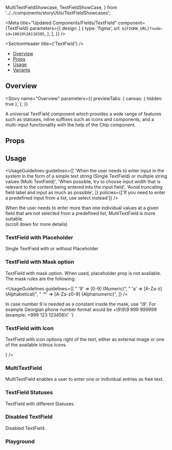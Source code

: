   MultiTextFieldShowcase,
  TextFieldShowCase,
} from '../../components/storyUtils/TextFieldShowcases';

<Meta
  title="Updated Components/Fields/TextField"
  component={TextField}
  parameters={{
    design: [
      {
        type: 'figma',
        url: `${FIGMA_URL}?node-id=10019%3A116505`,
      },
    ],
  }}
/>

<SectionHeader title={'TextField'} />

- [Overview](#overview)
- [Props](#props)
- [Usage](#usage)
- [Variants](#variants)

## Overview

<Story
  name="Overview"
  parameters={{
    previewTabs: {
      canvas: { hidden: true },
    },
  }}
>
  <Overview>
    A universal TextField component which provides a wide range of features such as statuses, inline
    suffixes such as icons and components, and a multi-input functionality with the help of the Chip
    component.
  </Overview>
</Story>

## Props

<Props of={TextField} />

## Usage

<UsageGuidelines
  guidelines={[
    'When the user needs to enter input in the system in the form of a simple text string (Single TextField) or multiple string values (Multi TextField)',
    'When possible, try to choose input width that is relevant to the content being entered into the input field',
    'Avoid truncating field label and input as much as possible',
  ]}
  policies={['If you need to enter a predefined input from a list, use select instead']}
/>

<Tip>
  When the user needs to enter more than one individual values at a given field that are not
  selected from a predefined list, MultiTextField is more suitable. <br />
  (scroll down for more details)
</Tip>

<SubsectionHeader title="Variants" />

### TextField with Placeholder

Single TextField with or without Placeholder

<Preview>
  <Story name="TextField with Placeholder">
    <Stack>
      <TextField label={'Label'} />
      <TextField label={'Label'} placeholder={'Placeholder'} />
    </Stack>
  </Story>
</Preview>

### TextField with Mask option

TextField with mask option. When used, placeholder prop is not available.
The mask rules are the following:

<UsageGuidelines
  guidelines={[
    " '9' => [0-9] (Numeric)",
    " 'a' => [A-Za-z] (Alphabetical)",
    " '*' => [A-Za-z0-9] (Alphanumeric)",
  ]}
/>

<Tip>
  In case number 9 is needed as a constant inside the mask, use '\9'. For example Georgian phone
  number format would be +\9\9\9 999 999999 (example: +999 123 123456){' '}
</Tip>

<Preview>
  <Story name="TextField with Mask option (DontTest)">
    <Stack>
      <TextFieldShowCase
        label="Currency Example"
        mask={'$ 999999'}
        isDisabled={boolean('isDisabled', false)}
        status={{
          type: select('Status', ['error', 'normal', 'read-only'], 'normal'),
          hintMessage: text('Hint/Error message', ''),
        }}
      />
      <TextFieldShowCase
        label="Percentage Example"
        mask={'99,99 %'}
        isDisabled={boolean('isDisabled', false)}
        status={{
          type: select('Status', ['error', 'normal', 'read-only'], 'normal'),
          hintMessage: text('Hint/Error message', ''),
        }}
      />
    </Stack>
  </Story>
</Preview>

### TextField with Icon

TextField with icon options right of the text, either as external image or one of the available ictinus Icons.

<Preview>
  <Story name="TextField with Icon">
    <Stack>
      <TextField
        label={'Label'}
        suffix={
          <img
            style={{ background: 'red' }}
            src="https://brandmark.io/logo-rank/random/pepsi.png"
            width="16"
            height="16"
          />
        }
      />
      <TextField label={'Label'} suffix={'keyword'} />
    </Stack>
  </Story>
</Preview>

### MultiTextField

MultiTextField enables a user to enter one or individual entries as free text.

<Preview>
  <Story name="MultiTextField">
    <MultiTextFieldShowcase />
  </Story>
</Preview>

### TextField Statuses

TextField with different Statuses.

<Preview>
  <Story name="TextField Statuses" parameters={{ decorators: [withKnobs] }}>
    <Stack>
      <TextField
        label={'Normal'}
        status={{
          type: 'normal',
          hintMessage: text('Normal Message', 'Normal Message'),
        }}
      />
      <TextField
        label={'Error'}
        status={{
          type: 'error',
          hintMessage: text('Error Message', 'Error Message'),
        }}
      />
      <TextField
        label={'Read-only'}
        status={{
          type: 'read-only',
          hintMessage: text('Normal Message', 'Normal Message'),
        }}
      />
    </Stack>
  </Story>
</Preview>

### Disabled TextField

Disabled TextField.

<Preview>
  <Story name="Disabled TextField">
    <Stack>
      <TextField
        isDisabled
        label={'Label'}
        status={{
          type: 'normal',
          hintMessage: 'This field is disabled',
        }}
      />
    </Stack>
  </Story>
</Preview>

### Playground

<Preview>
  <Story name="Playground" parameters={{ decorators: [withKnobs] }}>
    <Stack>
      <TextFieldShowCase
        label={text('Label', 'Label')}
        placeholder={text('Placeholder', 'Placeholder')}
        isDisabled={boolean('isDisabled', false)}
        hasSuffix={boolean('hasSuffixIcon', false)}
        suffix={select('Suffix icon name', ['', ...Object.keys(iconSelector)], 'info')}
        status={{
          type: select('Status', ['error', 'normal', 'read-only'], 'normal'),
          hintMessage: text('Hint/Error message', 'Message in Text Field'),
        }}
      />
    </Stack>
  </Story>
</Preview>
